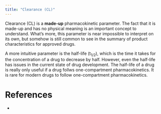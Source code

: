 ```yaml
---
title: "Clearance (CL)"
---
```


Clearance (CL) is a **made-up** pharmacokinetic parameter.
The fact that it is made-up and has no physical meaning is an important concept to understand.
What's more, this parameter is near impossible to interpret on its own, but somehow is still common to see in the summary of product characteristics for approved drugs.

A more intuitive parameter is the half-life (t~1/2~), which is the time it takes for the concentration of a drug to decrease by half.
However, even the half-life has issues in the current state of drug development.
The half-life of a drug is really only useful if a drug follws one-compartment pharmacokinetics.
It is rare for modern drugs to follow one-compartment pharmacokinetics.

# References

* 
